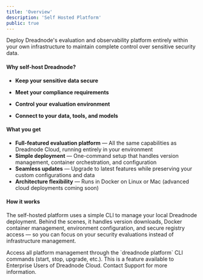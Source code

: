 ```yaml
---
title: 'Overview'
description: 'Self Hosted Platform'
public: true
---
```


Deploy Dreadnode's evaluation and observability platform entirely within your own infrastructure to maintain complete control over sensitive security data.

#### Why self-host Dreadnode?

- **Keep your sensitive data secure**  

- **Meet your compliance requirements** 

- **Control your evaluation environment**  

- **Connect to your data, tools, and models**


#### What you get

- **Full-featured evaluation platform** — All the same capabilities as Dreadnode Cloud, running entirely in your environment
- **Simple deployment** — One-command setup that handles version management, container orchestration, and configuration
- **Seamless updates** — Upgrade to latest features while preserving your custom configurations and data
- **Architecture flexibility** — Runs in Docker on Linux or Mac (advanced cloud deployments coming soon)

#### How it works

The self-hosted platform uses a simple CLI to manage your local Dreadnode deployment.
Behind the scenes, it handles version downloads, Docker container management, environment configuration, and secure registry access — so you can focus on your security evaluations instead of infrastructure management.

<Info>
Access all platform management through the `dreadnode platform` CLI commands (start, stop, upgrade, etc.).
</Info>

<Warning>
This is a feature available to Enterprise Users of Dreadnode Cloud.
Contact Support for more information.
</Warning>